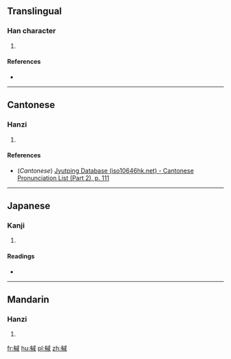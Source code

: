 ==Translingual==

===Han character===
{{Han char|rn=62|rad=戈|as=10|sn=14|four=4325<sub>0</sub>|canj=大月戈口一 (KBIRM)|ids=⿰[[有]][[或]]}}

# {{defn|Han|sort=戈10}}

====References====
* {{Han ref|kx=0413.330|dkj=11640|dj=0756.350|hdz=21410.020|uh=622B|ud=25131|bh=E1D8|bd=57816}}

----

==Cantonese==

===Hanzi===
{{yue-hanzi|jyut=[[juk1]]|y=yuk1}}

# {{defn|lang=yue|sort=戈10}}

====References====
*(''Cantonese'') [http://www.iso10646hk.net/jp/document/download.jsp Jyutping Database (iso10646hk.net) - Cantonese Pronunciation List (Part 2), p. 111]

----

==Japanese==

===Kanji===
{{ja-kanji|grade=|rs=戈10}}

# {{defn|lang=ja|sort=戈10}}

====Readings====
* {{ja-readings|on=[[よく]] (yoku), [[いき]] (iki)|kun=[[はやい]] (hayai)}}

----

==Mandarin==

===Hanzi===
{{cmn-hanzi|pin=[[yù]] ([[yu4]])|wg=yü<sup>4</sup>}}

# {{defn|lang=cmn|sort=戈10}}

[[fr:戫]]
[[hu:戫]]
[[pl:戫]]
[[zh:戫]]